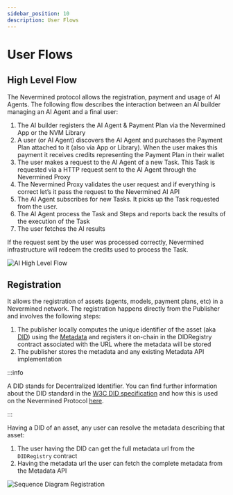 ```yaml
---
sidebar_position: 10
description: User Flows
---
```


# User Flows

## High Level Flow

The Nevermined protocol allows the registration, payment and usage of AI Agents. The following flow describes the interaction between an AI builder managing an AI Agent and a final user:

1. The AI builder registers the AI Agent & Payment Plan via the Nevermined App or the NVM Library
2. A user (or AI Agent) discovers the AI Agent and purchases the Payment Plan attached to it (also via App or Library). When the user makes this payment it receives credits representing the Payment Plan in their wallet
3. The user makes a request to the AI Agent of a new Task. This Task is requested via a HTTP request sent to the AI Agent through the Nevermined Proxy
4. The Nevermined Proxy validates the user request and if everything is correct let’s it pass the request to the Nevermined AI API
5. The AI Agent subscribes for new Tasks. It picks up the Task requested from the user.
6. The AI Agent process the Task and Steps and reports back the results of the execution of the Task
7. The user fetches the AI results

If the request sent by the user was processed correctly, Nevermined infrastructure will redeem the credits used to process the Task.

![AI High Level Flow](images/architecture_high_level_flow.png)


## Registration

It allows the registration of assets (agents, models, payment plans, etc) in a Nevermined network. The registration happens directly from the Publisher and involves the following steps:

1. The publisher locally computes the unique identifier of the asset (aka [DID](architecture/specs/Spec-DID.md)) using the [Metadata](../architecture/specs/Spec-METADATA.md) and registers it on-chain in the DIDRegistry contract associated with the URL where the metadata will be stored
2. The publisher stores the metadata and any existing Metadata API implementation

:::info

A DID stands for Decentralized Identifier. You can find further information about the DID standard in the [W3C DID specification](https://www.w3.org/TR/did-core/) and how this is used on the Nevermined Protocol [here](../architecture/specs/Spec-DID).

:::

Having a DID of an asset, any user can resolve the metadata describing that asset:

1. The user having the DID can get the full metadata url from the `DIDRegistry` contract
2. Having the metadata url the user can fetch the complete metadata from the Metadata API

![Sequence Diagram Registration](images/sequience_registration.png)
